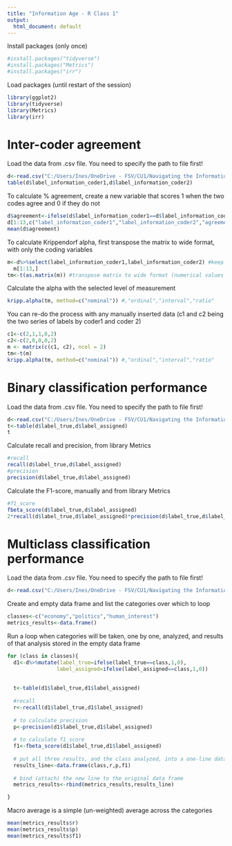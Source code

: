 ---
title: "Information Age - R Class 1"
output:
  html_document: default
---

Install packages (only once)
```{r}
#install.packages("tidyverse")
#install.packages("Metrics")
#install.packages("irr")
```

Load packages (until restart of the session)
```{r message=FALSE, warning=FALSE}
library(ggplot2)
library(tidyverse)
library(Metrics)
library(irr)
```


# Inter-coder agreement ###

Load the data from .csv file. You need to specify the path to file first!
```{r}
d<-read.csv("C:/Users/Ines/OneDrive - FSV/CU1/Navigating the Information Age/Information Age Class 2 Resources-20231009/Data/glowin_human_coing_IOs_sample_jpm444.csv")
table(d$label_information_coder1,d$label_information_coder2)
```

To calculate % agreement, create a new variable that scores 1 when the two codes agree and 0 if they do not
```{r message=FALSE, warning=FALSE}
d$agreement<-ifelse(d$label_information_coder1==d$label_information_coder2,1,0)
d[1:13,c("label_information_coder1","label_information_coder2","agreement")]
mean(d$agreement)
```

To calculate Krippendorf alpha, first transpose the matrix to wide format, with only the coding variables
```{r}
m<-d%>%select(label_information_coder1,label_information_coder2) #keep only the labels variables 
  m[1:13,]
tm<-t(as.matrix(m)) #transpose matrix to wide format (numerical values needed)

```

Calculate the alpha with the selected level of measurement
```{r}
kripp.alpha(tm, method=c("nominal")) #,"ordinal","interval","ratio"
```

You can re-do the process with any manually inserted data (c1 and c2 being the two series of labels by coder1 and coder 2)
```{r}
c1<-c(2,1,1,0,2)
c2<-c(2,0,0,0,2)
m <- matrix(c(c1, c2), ncol = 2)
tm<-t(m)
kripp.alpha(tm, method=c("nominal")) #,"ordinal","interval","ratio"
```





# Binary classification performance ###

Load the data from .csv file. You need to specify the path to file first!
```{r}
d<-read.csv("C:/Users/Ines/OneDrive - FSV/CU1/Navigating the Information Age/Information Age Class 2 Resources-20231009/Data/news_politics_1000.csv")
t<-table(d$label_true,d$label_assigned)
t
```

Calculate recall and precision, from library Metrics
```{r}
#recall
recall(d$label_true,d$label_assigned)
#precision
precision(d$label_true,d$label_assigned)
```

Calculate the F1-score, manually and from library Metrics
```{r}
#f1_score
fbeta_score(d$label_true,d$label_assigned)
2*recall(d$label_true,d$label_assigned)*precision(d$label_true,d$label_assigned)/(recall(d$label_true,d$label_assigned)+precision(d$label_true,d$label_assigned))

```


# Multiclass classification performance ###

Load the data from .csv file. You need to specify the path to file first!
```{r}
d<-read.csv("C:/Users/Ines/OneDrive - FSV/CU1/Navigating the Information Age/Information Age Class 2 Resources-20231009/Data/news_3categories_1000.csv")

```

Create and empty data frame and list the categories over which to loop
```{r}
classes<-c("economy","politics","human_interest")
metrics_results<-data.frame()
```


Run a loop when categories will be taken, one by one, analyzed, and results of that analysis stored in the empty data frame
```{r}
for (class in classes){
  d1<-d%>%mutate(label_true=ifelse(label_true==class,1,0),
                label_assigned=ifelse(label_assigned==class,1,0))
  
  
  t<-table(d1$label_true,d1$label_assigned)
  
  #recall
  r<-recall(d1$label_true,d1$label_assigned)
  
  # to calculate precision
  p<-precision(d1$label_true,d1$label_assigned)
  
  # to calculate f1_score
  f1<-fbeta_score(d1$label_true,d1$label_assigned)
  
  # put all three results, and the class analyzed, into a one-line data frame
  results_line<-data.frame(class,r,p,f1)
  
  # bind (attach) the new line to the original data frame
  metrics_results<-rbind(metrics_results,results_line)

}

```

Macro average is a simple (un-weighted) average across the categories
```{r}
mean(metrics_results$r)
mean(metrics_results$p)
mean(metrics_results$f1)

```


